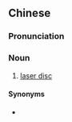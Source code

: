 {{also|激光视盘}}
==Chinese==
{{zh-forms|s=激光视盘|type=22}}

===Pronunciation===
{{zh-pron
|m=jīguāng shìpán
|cat=n
}}

===Noun===
{{zh-noun}}

# [[laser disc]]

====Synonyms====
* {{zh-l|鐳射影碟}}